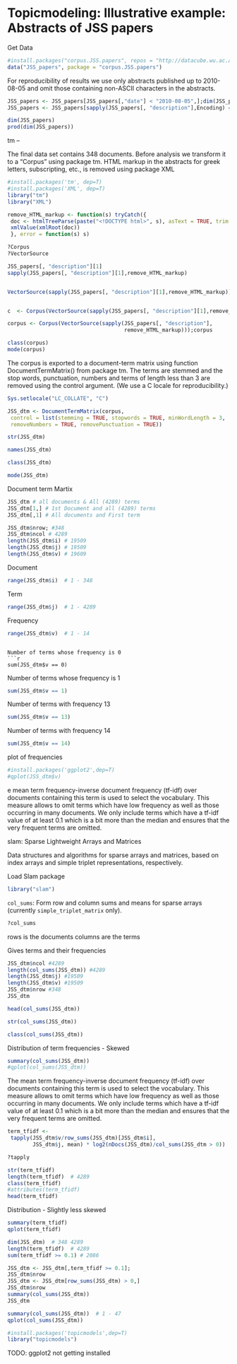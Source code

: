  Topicmodeling: Illustrative example: Abstracts of JSS papers
========================================================
Get Data
```r
#install.packages("corpus.JSS.papers", repos = "http://datacube.wu.ac.at/", type = "source")
data("JSS_papers", package = "corpus.JSS.papers")
```
For reproducibility of results we use only abstracts published up to 2010-08-05 and omit those containing non-ASCII characters in the abstracts.


```r
JSS_papers <- JSS_papers[JSS_papers[,"date"] < "2010-08-05",];dim(JSS_papers)
JSS_papers <- JSS_papers[sapply(JSS_papers[, "description"],Encoding) == "unknown",];dim(JSS_papers)
```




```r
dim(JSS_papers)
prod(dim(JSS_papers))
```

tm -- 


The final data set contains 348 documents. Before analysis we transform it to a "Corpus" using package tm. 
HTML markup in the abstracts for greek letters, subscripting, etc., is removed using package XML

```r
#install.packages('tm', dep=T)
#install.packages('XML', dep=T)
library("tm")
library("XML")
```

```r
remove_HTML_markup <- function(s) tryCatch({
 doc <- htmlTreeParse(paste("<!DOCTYPE html>", s), asText = TRUE, trim = FALSE)
 xmlValue(xmlRoot(doc))
 }, error = function(s) s)
```

```r
?Corpus
?VectorSource
```

```r
JSS_papers[, "description"][1]
sapply(JSS_papers[, "description"][1],remove_HTML_markup)


VectorSource(sapply(JSS_papers[, "description"][1],remove_HTML_markup))


c  <- Corpus(VectorSource(sapply(JSS_papers[, "description"][1],remove_HTML_markup)));c


```


```r
corpus <- Corpus(VectorSource(sapply(JSS_papers[, "description"],
                                     remove_HTML_markup)));corpus
```


```r
class(corpus)
mode(corpus)
```

The corpus is exported to a document-term matrix using function DocumentTermMatrix()
from package tm. The terms are stemmed and the stop words, punctuation, numbers and
terms of length less than 3 are removed using the control argument. (We use a C locale for reproducibility.)

```r
Sys.setlocale("LC_COLLATE", "C")
```




```r
JSS_dtm <- DocumentTermMatrix(corpus,
 control = list(stemming = TRUE, stopwords = TRUE, minWordLength = 3,
 removeNumbers = TRUE, removePunctuation = TRUE))
```

```r
str(JSS_dtm)
```

```r
names(JSS_dtm)
```

```r
class(JSS_dtm)
```

```r
mode(JSS_dtm)
```

Document term Martix
```r
JSS_dtm # all documents & All (4289) terms 
JSS_dtm[1,] # 1st Document and all (4289) terms
JSS_dtm[,1] # All documents and First term
```

```r
JSS_dtm$nrow; #348
JSS_dtm$ncol # 4289
length(JSS_dtm$i) # 19509
length(JSS_dtm$j) # 19509
length(JSS_dtm$v) # 19609
```
Document
```r
range(JSS_dtm$i)  # 1 - 348
```
Term
```r
range(JSS_dtm$j)  # 1 - 4289
```
Frequency
```r
range(JSS_dtm$v)  # 1 - 14
```
```

Number of terms whose frequency is 0
```r
sum(JSS_dtm$v == 0)
```

Number of terms whose frequency is 1
```r
sum(JSS_dtm$v == 1)
```

Number of terms with frequency 13
```r
sum(JSS_dtm$v == 13)
```

Number of terms with frequency 14 
```r
sum(JSS_dtm$v == 14)
```

plot of frequencies
```r
#install.packages('ggplot2',dep=T)
#qplot(JSS_dtm$v)
```

e mean term frequency-inverse document frequency (tf-idf) over documents containing this term is used to select the vocabulary. This measure allows to omit terms which have low frequency as well as those occurring in many documents. We only include terms which have a tf-idf value of at least 0.1 which is a bit more than the median and ensures that the very frequent terms are omitted.

slam: Sparse Lightweight Arrays and Matrices

Data structures and algorithms for sparse arrays and matrices, based on index arrays and simple triplet representations, respectively.

Load Slam package
```r
library("slam")
```


`col_sums`: Form row and column sums and means for sparse arrays (currently `simple_triplet_matrix` only).

```r
?col_sums
```

rows is the documents 
columns are the terms 

Gives terms and their frequencies
```r
JSS_dtm$ncol #4289
length(col_sums(JSS_dtm)) #4289
length(JSS_dtm$j) #19509
length(JSS_dtm$v) #19509
JSS_dtm$nrow #348
JSS_dtm
```

```r
head(col_sums(JSS_dtm))
```

```r
str(col_sums(JSS_dtm))
```

```r
class(col_sums(JSS_dtm))
```

Distribution of term frequencies - Skewed
```r
summary(col_sums(JSS_dtm))
#qplot(col_sums(JSS_dtm))
```

The mean term frequency-inverse document frequency (tf-idf) over documents containing this term is used to select the vocabulary. This measure allows to omit terms which have low frequency as well as those occurring in many documents. We only include terms which have a tf-idf value of at least 0.1 which is a bit more than the median and ensures that the very frequent terms are omitted.

```r
term_tfidf <-
 tapply(JSS_dtm$v/row_sums(JSS_dtm)[JSS_dtm$i], 
        JSS_dtm$j, mean) * log2(nDocs(JSS_dtm)/col_sums(JSS_dtm > 0))
```

```r
?tapply
```

```r
str(term_tfidf)
length(term_tfidf)  # 4289
class(term_tfidf) 
#attributes(term_tfidf)
head(term_tfidf)
```


Distribution - Slightly less skewed
```r
summary(term_tfidf)
qplot(term_tfidf)
```

```r
dim(JSS_dtm)  # 348 4289
length(term_tfidf)  # 4289
sum(term_tfidf >= 0.1) # 2086

JSS_dtm <- JSS_dtm[,term_tfidf >= 0.1];
JSS_dtm$nrow
JSS_dtm <- JSS_dtm[row_sums(JSS_dtm) > 0,]
JSS_dtm$nrow
summary(col_sums(JSS_dtm))
JSS_dtm
```


```r
summary(col_sums(JSS_dtm))  # 1 - 47 
qplot(col_sums(JSS_dtm))
```

```r
#install.packages('topicmodels',dep=T)
library("topicmodels")
```


TODO: 
ggplot2 not getting installed







